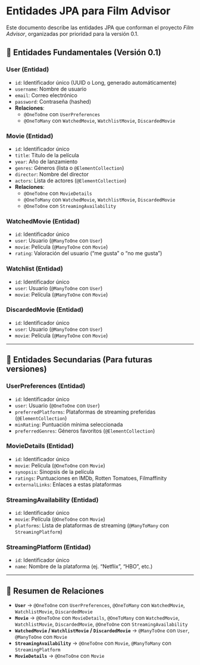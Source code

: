 # Entidades JPA para Film Advisor

Este documento describe las entidades JPA que conforman el proyecto *Film Advisor*, organizadas por prioridad para la versión 0.1.

## 📌 **Entidades Fundamentales (Versión 0.1)**

### **User** (Entidad)
- `id`: Identificador único (UUID o Long, generado automáticamente)
- `username`: Nombre de usuario
- `email`: Correo electrónico
- `password`: Contraseña (hashed)
- **Relaciones**:
  - `@OneToOne` con `UserPreferences`
  - `@OneToMany` con `WatchedMovie`, `WatchlistMovie`, `DiscardedMovie`

### **Movie** (Entidad)
- `id`: Identificador único
- `title`: Título de la película
- `year`: Año de lanzamiento
- `genres`: Géneros (lista o `@ElementCollection`)
- `director`: Nombre del director
- `actors`: Lista de actores (`@ElementCollection`)
- **Relaciones**:
  - `@OneToOne` con `MovieDetails`
  - `@OneToMany` con `WatchedMovie`, `WatchlistMovie`, `DiscardedMovie`
  - `@OneToOne` con `StreamingAvailability`

### **WatchedMovie** (Entidad)
- `id`: Identificador único
- `user`: Usuario (`@ManyToOne` con `User`)
- `movie`: Película (`@ManyToOne` con `Movie`)
- `rating`: Valoración del usuario ("me gusta" o "no me gusta")

### **Watchlist** (Entidad)
- `id`: Identificador único
- `user`: Usuario (`@ManyToOne` con `User`)
- `movie`: Película (`@ManyToOne` con `Movie`)

### **DiscardedMovie** (Entidad)
- `id`: Identificador único
- `user`: Usuario (`@ManyToOne` con `User`)
- `movie`: Película (`@ManyToOne` con `Movie`)

---

## 🚀 **Entidades Secundarias (Para futuras versiones)**

### **UserPreferences** (Entidad)
- `id`: Identificador único
- `user`: Usuario (`@OneToOne` con `User`)
- `preferredPlatforms`: Plataformas de streaming preferidas (`@ElementCollection`)
- `minRating`: Puntuación mínima seleccionada
- `preferredGenres`: Géneros favoritos (`@ElementCollection`)

### **MovieDetails** (Entidad)
- `id`: Identificador único
- `movie`: Película (`@OneToOne` con `Movie`)
- `synopsis`: Sinopsis de la película
- `ratings`: Puntuaciones en IMDb, Rotten Tomatoes, Filmaffinity
- `externalLinks`: Enlaces a estas plataformas

### **StreamingAvailability** (Entidad)
- `id`: Identificador único
- `movie`: Película (`@OneToOne` con `Movie`)
- `platforms`: Lista de plataformas de streaming (`@ManyToMany` con `StreamingPlatform`)

### **StreamingPlatform** (Entidad)
- `id`: Identificador único
- `name`: Nombre de la plataforma (ej. "Netflix", "HBO", etc.)

---

## 📂 **Resumen de Relaciones**

- **`User`** → `@OneToOne` con `UserPreferences`, `@OneToMany` con `WatchedMovie`, `WatchlistMovie`, `DiscardedMovie`
- **`Movie`** → `@OneToOne` con `MovieDetails`, `@OneToMany` con `WatchedMovie`, `WatchlistMovie`, `DiscardedMovie`, `@OneToOne` con `StreamingAvailability`
- **`WatchedMovie` / `WatchlistMovie` / `DiscardedMovie`** → `@ManyToOne` con `User`, `@ManyToOne` con `Movie`
- **`StreamingAvailability`** → `@OneToOne` con `Movie`, `@ManyToMany` con `StreamingPlatform`
- **`MovieDetails`** → `@OneToOne` con `Movie`

